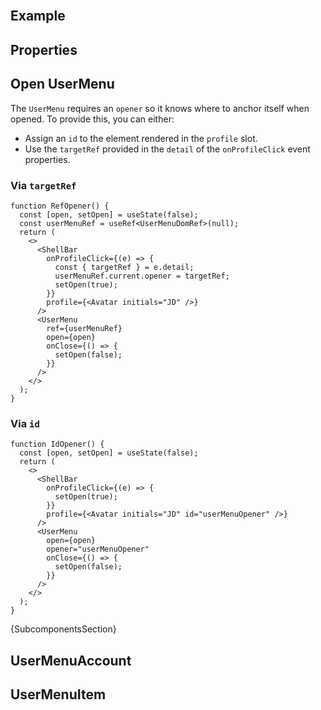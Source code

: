 
<Meta of={ComponentStories} />

<DocsHeader of={ComponentStories} experimental />

<br />

## Example

<Canvas of={ComponentStories.Default} />

## Properties

<ControlsWithNote of={ComponentStories.Default} />

## Open UserMenu

The `UserMenu` requires an `opener` so it knows where to anchor itself when opened.
To provide this, you can either:

- Assign an `id` to the element rendered in the `profile` slot.
- Use the `targetRef` provided in the `detail` of the `onProfileClick` event properties.

### Via `targetRef`

```tsx
function RefOpener() {
  const [open, setOpen] = useState(false);
  const userMenuRef = useRef<UserMenuDomRef>(null);
  return (
    <>
      <ShellBar
        onProfileClick={(e) => {
          const { targetRef } = e.detail;
          userMenuRef.current.opener = targetRef;
          setOpen(true);
        }}
        profile={<Avatar initials="JD" />}
      />
      <UserMenu
        ref={userMenuRef}
        open={open}
        onClose={() => {
          setOpen(false);
        }}
      />
    </>
  );
}
```

### Via `id`

```tsx
function IdOpener() {
  const [open, setOpen] = useState(false);
  return (
    <>
      <ShellBar
        onProfileClick={(e) => {
          setOpen(true);
        }}
        profile={<Avatar initials="JD" id="userMenuOpener" />}
      />
      <UserMenu
        open={open}
        opener="userMenuOpener"
        onClose={() => {
          setOpen(false);
        }}
      />
    </>
  );
}
```

<Markdown>{SubcomponentsSection}</Markdown>

## UserMenuAccount

<Description of={UserMenuAccount} />
<ArgTypes of={UserMenuAccount} />

## UserMenuItem

<Description of={UserMenuItem} />
<ArgTypes of={UserMenuItem} />

<Footer />
